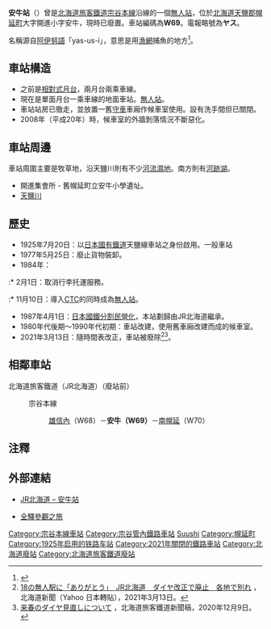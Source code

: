 {{noteTA
|T=zh-tw:安牛車站;zh-hk:安牛站; zh-cn:安牛站;
|1=zh-tw:安牛車站;zh-hk:安牛站; zh-cn:安牛站;
|2=zh-tw:雄信內車站;zh-hk:雄信內站;zh-cn:雄信內站;
|3=zh-tw:南幌延車站;zh-hk:南幌延站;zh-cn:南幌延站;
}}

{{日本車站資訊
|公司色 = #ccc
|文字色 = #000
|站名 = 安牛站
|圖片 = Yasuushi Station.jpg
|pxl = 250px
|圖片說明 = 安牛站（攝於2005年5月）
|日文原名 = 安牛
|平假名 = やすうし
|羅馬拼音 = Yasuushi
|副站名 = 
|前一站 = W68 [[雄信內站|雄信內]]
|前一站距離 = 6.0
|後一站距離 = 1.9
|後一站 = [[南幌延站|南幌延]] W70
|電報略號 = ヤス
|車站編號 = {{車站編號c|brown|W69}}
|停站路線數 = 
|所屬公司 = [[File:JR_logo_(hokkaido).svg|23px]][[北海道旅客鐵道|北海道旅客鐵道]]（JR北海道）
|所屬路線 = {{Color|#954a35|■}}[[宗谷本線|宗谷本線]]
|距離 = 189.7
|起點站 = [[旭川站|旭川]]
|所在地 = [[北海道|北海道]][[天鹽郡|天鹽郡]][[幌延町|幌延町]]大字開進小字安牛
|車站構造 = 地面車站
|月台配置 = 1面1線
|啟用年月日 = 1925年7月20日
|廢站年月日 = 2021年3月13日
|乘客人數 = 
|上下車人次 = 4
|統計年度 = 1992
|轉車 = 
|備註 = 地面車站
|全寬備註 = 
}}

'''安牛站'''（{{jpn|j=安牛駅|hg=やすうしえき|rm=Yasuushi eki|f=y}}）曾是[[北海道旅客鐵道|北海道旅客鐵道]][[宗谷本線|宗谷本線]]沿線的一個[[無人站|無人站]]，位於[[北海道|北海道]][[天鹽郡|天鹽郡]][[幌延町|幌延町]]大字開進小字安牛，現時已廢置。車站編碼為'''W69'''。電報略號為'''ヤス'''。

名稱源自[[阿伊努語|阿伊努語]]「yas-us-i」，意思是用[[漁網|漁網]]捕魚的地方<ref>{{Cite web|url=http://www.pref.hokkaido.lg.jp/ks/ass/grp/131140P.pdf|title=アイヌ語地名リスト|accessdate=2017-08-17|author=北海道庁|date=|publisher=北海道庁|archive-date=2018-05-13|archive-url=https://web.archive.org/web/20180513002552/http://www.pref.hokkaido.lg.jp/ks/ass/grp/131140P.pdf|dead-url=no}}</ref>。

==車站構造==
* 之前是[[相對式月台|相對式月台]]，兩月台兩乘車線。
* 現在是單面月台一乘車線的地面車站。[[無人站|無人站]]。
* 車站站房已徹走，並放置一舊[[守車|守車]]車廂作候車室使用。設有洗手間但已關閉。
* 2008年（平成20年）時，候車室的外牆剝落情況不斷惡化。

==車站周邊==
車站周圍主要是牧草地，沿天鹽川則有不少[[河流濕地|河流濕地]]。南方則有[[河跡湖|河跡湖]]。
*開進集會所 - 舊幌延町立安牛小學遺址。
*[[天鹽川|天鹽川]]

==歷史==
* 1925年7月20日：以[[日本國有鐵道|日本國有鐵道]]天鹽線車站之身份啟用。一般車站
* 1977年5月25日：廢止貨物裝卸。
* 1984年：
:* 2月1日：取消行李托運服務。
:* 11月10日：導入[[調度集中系統|CTC]]的同時成為[[無人站|無人站]]。
* 1987年4月1日：[[日本國鐵分割民營化|日本國鐵分割民營化]]，本站劃歸由JR北海道繼承。
* 1980年代後期～1990年代初期：車站改建，使用舊車廂改建而成的候車室。
* 2021年3月13日：隨時間表改正，車站被廢除<ref>[https://news.yahoo.co.jp/articles/a4b00027899e108f38ec73748926800163e30457 18の無人駅に「ありがとう」　JR北海道　ダイヤ改正で廃止　各地で別れ] {{Wayback|url=https://news.yahoo.co.jp/articles/a4b00027899e108f38ec73748926800163e30457 |date=20210410003232 }}，北海道新聞（Yahoo 日本轉貼），2021年3月13日。</ref><ref>[https://www.jrhokkaido.co.jp/CM/Info/press/pdf/20201209_KO_kaisei.pdf	来春のダイヤ見直しについて] {{Wayback|url=https://www.jrhokkaido.co.jp/CM/Info/press/pdf/20201209_KO_kaisei.pdf |date=20201209060401 }}，北海道旅客鐵道新聞稿，2020年12月9日。</ref>。

== 相鄰車站 ==
; 北海道旅客鐵道（JR北海道）（廢站前）
: {{Color|#954a35|■}}宗谷本線
:: [[雄信內站|雄信內]]（W68）－'''安牛（W69）'''－[[南幌延站|南幌延]]（W70）

== 注釋 ==
{{reflist}}

== 外部連結 ==
* {{ja}}[http://www.jrhokkaido.co.jp/network/station/station.html#4502 JR北海道 – 安牛站] {{Wayback|url=http://www.jrhokkaido.co.jp/network/station/station.html#4502 |date=20190202042725 }}
* {{ja}}[http://www.tsuchibuta.com/jr-hokkaido/souyaline/43yasuushi/43yasuushi.htm 全驛參觀之旅] {{Wayback|url=http://www.tsuchibuta.com/jr-hokkaido/souyaline/43yasuushi/43yasuushi.htm |date=20190719172222 }}

{{宗谷本線}}

{{DEFAULTSORT:Yasuushi}}
[[Category:宗谷本線車站|Category:宗谷本線車站]]
[[Category:宗谷管內鐵路車站|Category:宗谷管內鐵路車站]]
[[Category:日本鐵路車站_Ya|Suushi]]
[[Category:幌延町|Category:幌延町]]
[[Category:1925年启用的铁路车站|Category:1925年启用的铁路车站]]
[[Category:2021年關閉的鐵路車站|Category:2021年關閉的鐵路車站]]
[[Category:北海道廢站|Category:北海道廢站]]
[[Category:北海道旅客鐵道廢站|Category:北海道旅客鐵道廢站]]